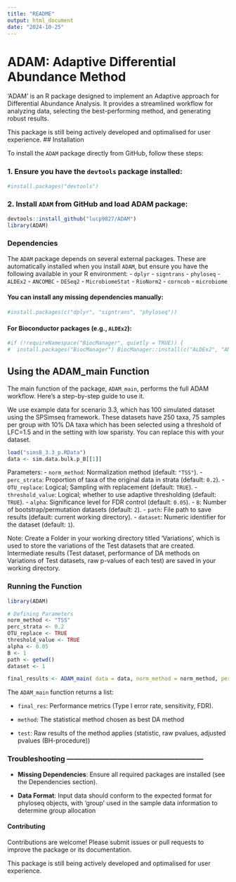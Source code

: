 ```yaml
---
title: "README"
output: html_document
date: "2024-10-25"
---
```


# ADAM: Adaptive Differential Abundance Method

'ADAM' is an R package designed to implement an Adaptive approach for Differential Abundance Analysis. It provides a streamlined workflow for analyzing data, selecting the best-performing method, and generating robust results.

This package is still being actively developed and optimalised for user experience.
## Installation

To install the `ADAM` package directly from GitHub, follow these steps:

### 1. Ensure you have the `devtools` package installed:

```r
#install.packages("devtools")
```

### 2. Install `ADAM` from GitHub and load ADAM package:

```r
devtools::install_github("lucp9827/ADAM")
library(ADAM)
```

### Dependencies

The `ADAM` package depends on several external packages. These are automatically installed when you install `ADAM`, but ensure you have the following available in your R environment: - `dplyr` - `signtrans` - `phyloseq` - `ALDEx2` - `ANCOMBC` - `DESeq2` - `MicrobiomeStat` - `RioNorm2` - `corncob` - `microbiome`

#### You can install any missing dependencies manually:

```r
#install.packages(c("dplyr", "signtrans", "phyloseq"))

```

#### For Bioconductor packages (e.g., `ALDEx2`):

```r
#if (!requireNamespace("BiocManager", quietly = TRUE)) {
#  install.packages("BiocManager") BiocManager::install(c("ALDEx2", "ANCOMBC", "DESeq2"))}
```

## Using the ADAM_main Function

The main function of the package, `ADAM_main`, performs the full ADAM workflow. Here's a step-by-step guide to use it.

We use example data for scenario 3.3, which has 100 simulated dataset using the SPSimseq framework. These datasets have 250 taxa, 75 samples per group with 10% DA taxa which has been selected using a threshold of LFC=1.5 and in the setting with low sparisty. You can replace this with your dataset.

```r
load("simsB_3.3_p.RData")
data <- sim.data.bulk.p_B[[1]]
```

Parameters: - `norm_method`: Normalization method (default: `"TSS"`). - `perc_strata`: Proportion of taxa of the original data in strata (default: `0.2`). - `OTU_replace`: Logical; Sampling with replacement (default: `TRUE`). - `threshold_value`: Logical; whether to use adaptive thresholding (default: `TRUE`). - `alpha`: Significance level for FDR control (default: `0.05`). - `B`: Number of bootstrap/permutation datasets (default: `2`). - `path`: File path to save results (default: current working directory). - `dataset`: Numeric identifier for the dataset (default: `1`).

Note: Create a Folder in your working directory titled 'Variations', which is used to store the variations of the Test datasets that are created. Intermediate results (Test dataset, performance of DA methods on Variations of Test datasets, raw p-values of each test) are saved in your working directory.

### Running the Function

```r
library(ADAM)

# Defining Parameters
norm_method <- "TSS" 
perc_strata <- 0.2 
OTU_replace <- TRUE 
threshold_value <- TRUE 
alpha <- 0.05 
B <- 1 
path <- getwd() 
dataset <- 1

final_results <- ADAM_main( data = data, norm_method = norm_method, perc_strata = perc_strata, OTU_replace = OTU_replace, threshold_value = threshold_value, alpha = alpha, B = B, path = path, dataset = dataset )
```

The `ADAM_main` function returns a list:

-   `final_res`: Performance metrics (Type I error rate, sensitivity, FDR).

-   `method`: The statistical method chosen as best DA method

-   `test`: Raw results of the method applies (statistic, raw pvalues, adjusted pvalues (BH-procedure))

### Troubleshooting ---------------------------------------------------------

-   **Missing Dependencies**: Ensure all required packages are installed (see the Dependencies section).

-   **Data Format**: Input data should conform to the expected format for phyloseq objects, with 'group' used in the sample data information to determine group allocation

#### Contributing

Contributions are welcome! Please submit issues or pull requests to improve the package or its documentation. 

This package is still being actively developed and optimalised for user experience.
